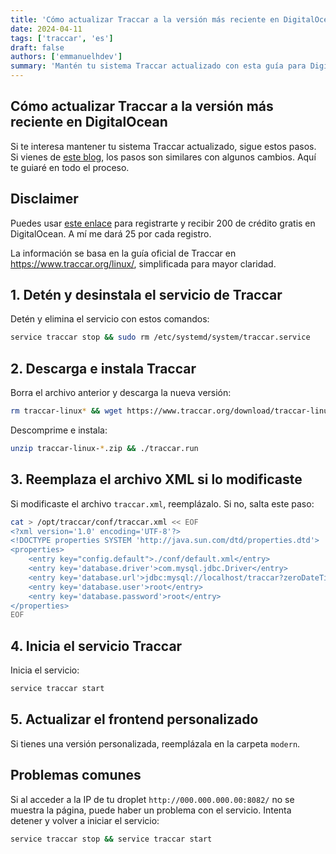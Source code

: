 ```yaml
---
title: 'Cómo actualizar Traccar a la versión más reciente en DigitalOcean'
date: 2024-04-11
tags: ['traccar', 'es']
draft: false
authors: ['emmanuelhdev']
summary: 'Mantén tu sistema Traccar actualizado con esta guía para DigitalOcean.'
---
```


## Cómo actualizar Traccar a la versión más reciente en DigitalOcean

Si te interesa mantener tu sistema Traccar actualizado, sigue estos pasos. Si vienes de [este blog](/blog/es/como-instalar-traccar-en-ubuntu-en-digitalocean), los pasos son similares con algunos cambios. Aquí te guiaré en todo el proceso.

<TOCInline
  toc={props.toc}
  exclude="Cómo actualizar traccar a la versión más reciente en digital ocean?"
  toHeading={4}
/>

## Disclaimer

Puedes usar [este enlace](https://m.do.co/c/5ac4ff8a5bab) para registrarte y recibir 200 de crédito gratis en DigitalOcean. A mí me dará 25 por cada registro.

La información se basa en la guía oficial de Traccar en https://www.traccar.org/linux/, simplificada para mayor claridad.

## 1. Detén y desinstala el servicio de Traccar

Detén y elimina el servicio con estos comandos:

```bash
service traccar stop && sudo rm /etc/systemd/system/traccar.service
```

## 2. Descarga e instala Traccar

Borra el archivo anterior y descarga la nueva versión:

```bash
rm traccar-linux* && wget https://www.traccar.org/download/traccar-linux-64-latest.zip
```

Descomprime e instala:

```bash
unzip traccar-linux-*.zip && ./traccar.run
```

## 3. Reemplaza el archivo XML si lo modificaste

Si modificaste el archivo `traccar.xml`, reemplázalo. Si no, salta este paso:

```bash
cat > /opt/traccar/conf/traccar.xml << EOF
<?xml version='1.0' encoding='UTF-8'?>
<!DOCTYPE properties SYSTEM 'http://java.sun.com/dtd/properties.dtd'>
<properties>
    <entry key="config.default">./conf/default.xml</entry>
    <entry key='database.driver'>com.mysql.jdbc.Driver</entry>
    <entry key='database.url'>jdbc:mysql://localhost/traccar?zeroDateTimeBehavior=round&amp;serverTimezone=UTC&amp;allowPublicKeyRetrieval=true&amp;useSSL=false&amp;allowMultiQueries=true&amp;autoReconnect=true&amp;useUnicode=yes&amp;characterEncoding=UTF-8&amp;sessionVariables=sql_mode=''</entry>
    <entry key='database.user'>root</entry>
    <entry key='database.password'>root</entry>
</properties>
EOF
```

## 4. Inicia el servicio Traccar

Inicia el servicio:

```bash
service traccar start
```

## 5. Actualizar el frontend personalizado

Si tienes una versión personalizada, reemplázala en la carpeta `modern`.

## Problemas comunes

Si al acceder a la IP de tu droplet `http://000.000.000.00:8082/` no se muestra la página, puede haber un problema con el servicio. Intenta detener y volver a iniciar el servicio:

```bash
service traccar stop && service traccar start
```
